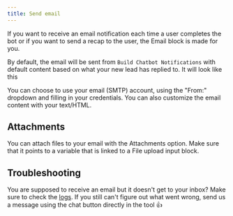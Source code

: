 ```yaml
---
title: Send email
---
```


If you want to receive an email notification each time a user completes the bot or if you want to send a recap to the user, the Email block is made for you.

By default, the email will be sent from `Build Chatbot Notifications` with default content based on what your new lead has replied to. It will look like this

You can choose to use your email (SMTP) account, using the "From:" dropdown and filling in your credentials.
You can also customize the email content with your text/HTML.

## Attachments

You can attach files to your email with the Attachments option. Make sure that it points to a variable that is linked to a File upload input block.

## Troubleshooting

You are supposed to receive an email but it doesn't get to your inbox? Make sure to check the [logs](/results/overview#logs). If you still can't figure out what went wrong, send us a message using the chat button directly in the tool 👍
